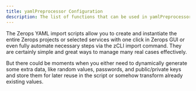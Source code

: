 ```yaml
---
title: yamlPreprocessor Configuration
description: The list of functions that can be used in yamlPreprocessor option.
---
```


The Zerops YAML import scripts allow you to create and instantiate the entire Zerops projects or selected services with one click in Zerops GUI or even fully automate necessary steps via the zCLI import command. They are certainly simple and great ways to manage many real cases effectively.

But there could be moments when you either need to dynamically generate some extra data, like random values, passwords, and public/private keys and store them for later reuse in the script or somehow transform already existing values.

